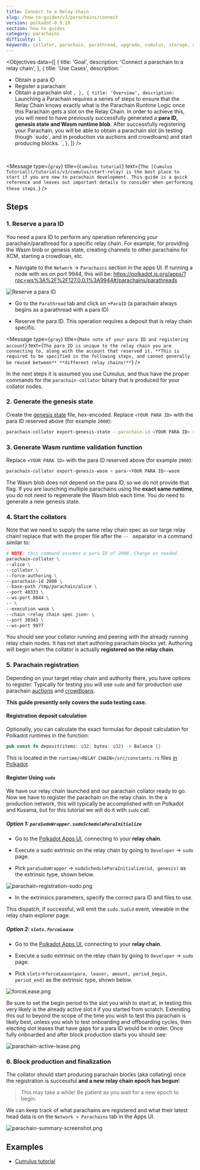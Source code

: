 ```yaml
---
title: Connect to a Relay Chain
slug: /how-to-guides/v3/parachains/connect
version: polkadot-0.9.10
section: how to guides
category: parachains
difficulty: 1
keywords: collator, parachain, parathread, upgrade, cumulus, storage, migration, paraid, register, launch
---
```


<Objectives
  data={[
    {
      title: 'Goal',
      description: 'Connect a parachain to a relay chain',
    },
    {
      title: 'Use Cases',
      description: `
  - Obtain a para ID
  - Register a parachain
  - Obtain a parachain slot
      `,
    },
    {
      title: 'Overview',
      description: `
  Launching a Parachain requires a series of steps to ensure that the Relay Chain
  knows exactly what is the Parachain Runtime Logic once this Parachain gets a
  slot on the Relay Chain. In order to achieve this, you will need to have
  previously successfully generated a **para ID, genesis state and Wasm runtime blob**.
  After successfully registering your Parachain, you will be able to obtain a parachain slot
  (in testing though \`sudo\`, and in production via auctions and crowdloans) and start
  producing blocks.
      `,
    },
  ]}
/>
<br />

<Message
  type={`gray`}
  title={`Cumulus tutorial`}
  text={`
The [Cumulus Tutorial](/tutorials/v3/cumulus/start-relay) is the best place to start if you are new
to parachain development. This guide is a quick reference and leaves out important details to
consider when performing these steps.
`}
/>

## Steps

### 1. Reserve a para ID

You need a para ID to perform any operation referencing your parachain/parathread for a specific
relay chain. For example, for providing the Wasm blob or genesis state, creating channels to other
parachains for XCM, starting a crowdloan, etc.

- Navigate to the `Network` -> `Parachains` section in the apps UI. If running a node with ws on port 9944, this
  will be:
  https://polkadot.js.org/apps/?rpc=ws%3A%2F%2F127.0.0.1%3A9944#/parachains/parathreads

![Reserve a para ID](../../../../src/images/tutorials/09-cumulus/paraid-reserve.png)

- Go to the `Parathread` tab and click on `+ParaID` (a parachain always
  begins as a parathread with a para ID)

- Reserve the para ID. This operation requires a deposit that is relay chain specific.

<Message
  type={`gray`}
  title={`Make note of your para ID and registering account`}
  text={`
The para ID is unique to the relay chain you are connecting to, along with the account that reserved
it. **This is required to be specified in the following steps, and cannot generally be reused between**
**different relay chains!**
`}
/>

In the next steps it is assumed you use Cumulus, and thus have the proper commands for the `parachain-collator`
binary that is produced for your collator nodes.

### 2. Generate the genesis state

Create the [genesis state](/v3/runtime/chain-specs#the-genesis-state) file, hex-encoded.
Replace `<YOUR PARA ID>` with the para ID reserved above (for example `2000`):

```bash
parachain-collator export-genesis-state --parachain-id <YOUR PARA ID> > para-<YOUR PARA ID>-genesis
```

### 3. Generate Wasm runtime validation function

Replace `<YOUR PARA ID>` with the para ID reserved above (for example `2000`):

```bash
parachain-collator export-genesis-wasm > para-<YOUR PARA ID>-wasm
```

The Wasm blob does not depend on the para ID, so we do not provide that flag. If you are
launching multiple parachains using the **exact same runtime**, you do not need to regenerate the Wasm
blob each time. You do need to generate a new genesis state.

### 4. Start the collators

Note that we need to supply the same relay chain spec as our targe relay chain! replace that with
the proper file after the `-- ` separator in a command similar to:

```bash
# NOTE: this command assumes a para ID of 2000. Change as needed.
parachain-collator \
--alice \
--collator \
--force-authoring \
--parachain-id 2000 \
--base-path /tmp/parachain/alice \
--port 40333 \
--ws-port 8844 \
-- \
--execution wasm \
--chain <relay chain spec json> \
--port 30343 \
--ws-port 9977
```

You should see your collator running and peering with the already
running relay chain nodes. It has not start authoring parachain blocks yet.
Authoring will begin when the collator is actually **registered on the relay chain**.

### 5. Parachain registration

Depending on your target relay chain and authority there, you have options to register. Typically
for testing you will use `sudo` and for production
use parachain [auctions](https://wiki.polkadot.network/docs/learn-auction)
and [crowdloans](https://wiki.polkadot.network/docs/learn-crowdloans).

**This guide presently only covers the sudo testing case.**

<!-- FIXME TODO : add crowdloan auctions HTG or polkadot wiki page with this setp-by-step -->

#### Registration deposit calculation

Optionally, you can calculate the exact formulas for deposit calculation for Polkadot runtimes in the function:

```rust
pub const fn deposit(items: u32, bytes: u32) -> Balance {}
```

This is located in the `runtime/<RELAY CHAIN>/src/constants.rs`
files [in Polkadot](https://github.com/paritytech/polkadot/blob/master/runtime/).

#### Register Using `sudo`

We have our relay chain launched and our parachain collator ready to go. Now we have to register the
parachain on the relay chain. In the a production network, this will typically be accomplished
with on Polkadot and Kusama, but for this tutorial we will do it with `sudo` call.

##### Option 1: `paraSudoWrapper.sudoScheduleParaInitialize`

- Go to the [Polkadot Apps UI](https://polkadot.js.org/apps/#/explorer), connecting to your
  **relay chain**.

- Execute a sudo extrinsic on the relay chain by going to `Developer` -> `sudo` page.

- Pick `paraSudoWrapper` -> `sudoScheduleParaInitialize(id, genesis)` as the extrinsic type,
  shown below.

![parachain-registration-sudo.png](../../../../src/images/tutorials/09-cumulus/parachain-registration-sudo.png)

- In the extrinsics parameters, specify the correct para ID and files to use.

This dispatch, if successful, will emit the `sudo.Sudid` event, viewable in the relay chain explorer
page.

##### Option 2: `slots.forceLease`

- Go to the [Polkadot Apps UI](https://polkadot.js.org/apps/#/explorer), connecting to your
  **relay chain**.

- Execute a sudo extrinsic on the relay chain by going to `Developer` -> `sudo` page.

- Pick `slots`->`forceLease(para, leaser, amount, period_begin, period_end)` as the extrinsic type,
  shown below.

![forceLease.png](../../../../src/images/tutorials/09-cumulus/forceLease.png)

Be sure to set the begin period to the slot you wish to start at, in testing this very likely is the
already active slot `0` if you started from scratch. Extending this out to beyond the scope of
the time you wish to test this parachain is likely best, unless you wish to test onboarding and
offboarding cycles, then electing slot leases that have gaps for a para ID would be in order.
Once fully onboarded and after block production starts you should see:

![parachain-active-lease.png](../../../../src/images/tutorials/09-cumulus/parachain-active-lease.png)

### 6. Block production and finalization

The collator should start producing parachain blocks (aka collating) once the registration is
successful **and a new relay chain epoch has begun**!

> This may take a while! Be patient as you wait for a new epoch to begin.

We can keep track of what parachains are registered and what their latest head data is on the
`Network > Parachains` tab in the Apps UI.

![parachain-summary-screenshot.png](../../../../src/images/tutorials/09-cumulus/parachain-summary-screenshot.png)

## Examples

- [Cumulus tutorial](/tutorials/v3/cumulus/start-relay)
